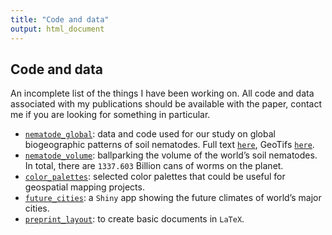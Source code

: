 ```yaml
---
title: "Code and data"
output: html_document
---
```


<link rel="stylesheet" href="styles.css" type="text/css">
<link rel="stylesheet" href="site_libs/academicons-1.8.6/css/academicons.css"/>

## Code and data
An incomplete list of the things I have been working on. All code and data associated with my publications should be available with the paper, contact me if you are looking for something in particular. 

- [`nematode_global`](https://gitlab.ethz.ch/devinrouth/crowther_lab_nematodes): data and code used for our study on global biogeographic patterns of soil nematodes. Full text [`here`](https://nature.com/articles/s41586-019-1418-6), GeoTifs [`here`](https://www.research-collection.ethz.ch/handle/20.500.11850/354035).
- [`nematode_volume`](https://github.com/hooge104/nematode_volume_calculations): ballparking the volume of the world's soil nematodes. In total, there are `1337.603` Billion cans of worms on the planet.
- [`color_palettes`](https://hooge104.github.io/color_palettes.html): selected color palettes that could be useful for geospatial mapping projects.
- [`future_cities`](https://github.com/hooge104/future_cities): a `Shiny` app showing the future climates of world's major cities.
- [`preprint_layout`](https://github.com/hooge104/preprint_template_latex): to create basic documents in `LaTeX`.